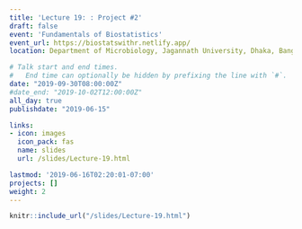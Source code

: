 ```yaml
---
title: 'Lecture 19: : Project #2'
draft: false
event: 'Fundamentals of Biostatistics'
event_url: https://biostatswithr.netlify.app/
location: Department of Microbiology, Jagannath University, Dhaka, Bangladesh

# Talk start and end times.
#   End time can optionally be hidden by prefixing the line with `#`.
date: "2019-09-30T08:00:00Z"
#date_end: "2019-10-02T12:00:00Z"
all_day: true
publishdate: "2019-06-15"

links:
- icon: images
  icon_pack: fas
  name: slides
  url: /slides/Lecture-19.html

lastmod: '2019-06-16T02:20:01-07:00'
projects: []
weight: 2
---
```


```r
knitr::include_url("/slides/Lecture-19.html")
```
